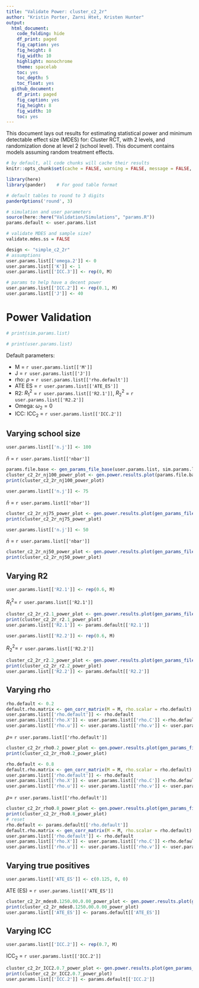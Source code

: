 ```yaml
---
title: "Validate Power: cluster_c2_2r"
author: "Kristin Porter, Zarni Htet, Kristen Hunter"
output:
  html_document:
    code_folding: hide
    df_print: paged
    fig_caption: yes
    fig_height: 8
    fig_width: 10
    highlight: monochrome
    theme: spacelab
    toc: yes
    toc_depth: 5
    toc_float: yes
  github_document:
    df_print: paged
    fig_caption: yes
    fig_height: 8
    fig_width: 10
    toc: yes
---
```


This document lays out results for estimating statistical power and minimum detectable effect size (MDES) for:
Cluster RCT, with 2 levels, and randomization done at level 2 (school level). This document contains models assuming random treatment effects.

```r
# by default, all code chunks will cache their results
knitr::opts_chunk$set(cache = FALSE, warning = FALSE, message = FALSE, echo = FALSE)
```

```r
library(here)
library(pander)    # For good table format

# default tables to round to 3 digits
panderOptions('round', 3)

# simulation and user parameters
source(here::here("Validation/Simulations", "params.R"))
params.default <- user.params.list

# validate MDES and sample size?
validate.mdes.ss = FALSE
```

```r
design <- "simple_c2_2r"
# assumptions
user.params.list[['omega.2']] <- 0
user.params.list[['K']] <- 1
user.params.list[['ICC.3']] <- rep(0, M)

# params to help have a decent power
user.params.list[['ICC.2']] <- rep(0.1, M)
user.params.list[['J']] <- 40
```

# Power Validation

```r
# print(sim.params.list)
```

```r
# print(user.params.list)
```

Default parameters:

* M = `r user.params.list[['M']]`
* J = `r user.params.list[['J']]`
* rho: $\rho$ =  `r user.params.list[['rho.default']]`
* ATE ES = `r user.params.list[['ATE_ES']]`
* R2: $R^2_1$ = `r user.params.list[['R2.1']]`, $R^2_2$ = `r user.params.list[['R2.2']]`
* Omega: $\omega_2 = 0$
* ICC: $\text{ICC}_2$ = `r user.params.list[['ICC.2']]` 

## Varying school size

```r
user.params.list[['n.j']] <- 100
```

$\bar{n}$ = `r user.params.list[['nbar']]`

```r
params.file.base <- gen_params_file_base(user.params.list, sim.params.list, design)
cluster_c2_2r_nj100_power_plot <- gen.power.results.plot(params.file.base, design)
print(cluster_c2_2r_nj100_power_plot)
```

```r
user.params.list[['n.j']] <- 75
```

$\bar{n}$ = `r user.params.list[['nbar']]`

```r
cluster_c2_2r_nj75_power_plot <- gen.power.results.plot(gen_params_file_base(user.params.list, sim.params.list, design), design)
print(cluster_c2_2r_nj75_power_plot)
```

```r
user.params.list[['n.j']] <- 50
```

$\bar{n}$ = `r user.params.list[['nbar']]`


```r
cluster_c2_2r_nj50_power_plot <- gen.power.results.plot(gen_params_file_base(user.params.list, sim.params.list, design), design)
print(cluster_c2_2r_nj50_power_plot)
```


## Varying R2

```r
user.params.list[['R2.1']] <- rep(0.6, M)  
```

$R^2_1 =$ `r user.params.list[['R2.1']]`

```r
cluster_c2_2r_r2.1_power_plot <- gen.power.results.plot(gen_params_file_base(user.params.list, sim.params.list, design), design)
print(cluster_c2_2r_r2.1_power_plot)
user.params.list[['R2.1']] <- params.default[['R2.1']]  
```

```r
user.params.list[['R2.2']] <- rep(0.6, M)  
```

$R^2_2 =$ `r user.params.list[['R2.2']]`

```r
cluster_c2_2r_r2.2_power_plot <- gen.power.results.plot(gen_params_file_base(user.params.list, sim.params.list, design), design)
print(cluster_c2_2r_r2.2_power_plot)
user.params.list[['R2.2']] <- params.default[['R2.2']]  
```


## Varying rho

```r
rho.default <- 0.2
default.rho.matrix <- gen_corr_matrix(M = M, rho.scalar = rho.default)
user.params.list[['rho.default']] <- rho.default
user.params.list[['rho.X']] <- user.params.list[['rho.C']] <-rho.default
user.params.list[['rho.u']] <- user.params.list[['rho.v']] <- user.params.list[['rho.r']] <- rho.default
```

$\rho =$ `r user.params.list[['rho.default']]`

```r
cluster_c2_2r_rho0.2_power_plot <- gen.power.results.plot(gen_params_file_base(user.params.list, sim.params.list, design), design)
print(cluster_c2_2r_rho0.2_power_plot)
```

```r
rho.default <- 0.8
default.rho.matrix <- gen_corr_matrix(M = M, rho.scalar = rho.default)
user.params.list[['rho.default']] <- rho.default
user.params.list[['rho.X']] <- user.params.list[['rho.C']] <-rho.default
user.params.list[['rho.u']] <- user.params.list[['rho.v']] <- user.params.list[['rho.r']] <-rho.default
```

$\rho =$ `r user.params.list[['rho.default']]`

```r
cluster_c2_2r_rho0.8_power_plot <- gen.power.results.plot(gen_params_file_base(user.params.list, sim.params.list, design), design)
print(cluster_c2_2r_rho0.8_power_plot)
# reset
rho.default <- params.default[['rho.default']]
default.rho.matrix <- gen_corr_matrix(M = M, rho.scalar = rho.default)
user.params.list[['rho.default']] <- rho.default
user.params.list[['rho.X']] <- user.params.list[['rho.C']] <-rho.default
user.params.list[['rho.u']] <- user.params.list[['rho.v']] <- user.params.list[['rho.r']] <-rho.default
```

## Varying true positives

```r
user.params.list[['ATE_ES']] <- c(0.125, 0, 0)
```

ATE (ES) = `r user.params.list[['ATE_ES']]`


```r
cluster_c2_2r_mdes0.1250.00.0.00_power_plot <- gen.power.results.plot(gen_params_file_base(user.params.list, sim.params.list, design), design)
print(cluster_c2_2r_mdes0.1250.00.0.00_power_plot)
user.params.list[['ATE_ES']] <- params.default[['ATE_ES']]
```

## Varying ICC

```r
user.params.list[['ICC.2']] <- rep(0.7, M)
```

$\text{ICC}_2$ = `r user.params.list[['ICC.2']]`

```r
cluster_c2_2r_ICC2.0.7_power_plot <- gen.power.results.plot(gen_params_file_base(user.params.list, sim.params.list, design), design)
print(cluster_c2_2r_ICC2.0.7_power_plot)
user.params.list[['ICC.2']] <- params.default[['ICC.2']]
```